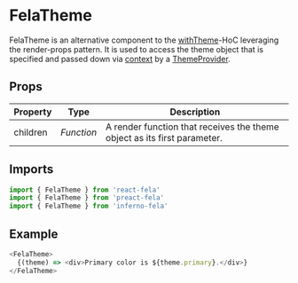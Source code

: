 

# FelaTheme

FelaTheme is an alternative component to the [withTheme](withTheme.md)-HoC leveraging the render-props pattern. It is used to access the theme object that is specified and passed down via [context](https://facebook.github.io/react/docs/context.html) by a [ThemeProvider](ThemeProvider.md).

## Props

| Property | Type       | Description                                                              |
| -------- | ---------- | ------------------------------------------------------------------------ |
| children | _Function_ | A render function that receives the theme object as its first parameter. |

## Imports

```javascript nocopy
import { FelaTheme } from 'react-fela'
import { FelaTheme } from 'preact-fela'
import { FelaTheme } from 'inferno-fela'
```

## Example

```javascript
<FelaTheme>
  {(theme) => <div>Primary color is ${theme.primary}.</div>}
</FelaTheme>
```
